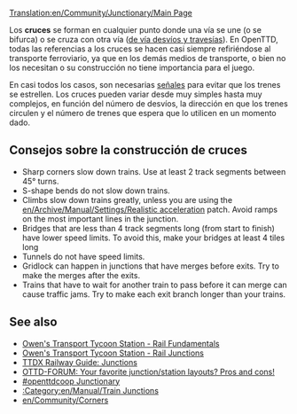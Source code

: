[[Translation:en/Community/Junctionary/Main Page]]
{{es/Traducción|en/Community/Junctionary/Main Page|0}}
{{es/Ampliar}}
{{es/Community/Junctionary/Menú de Cruces}}{{es/Manual/Tabla de contenido}}

Los '''cruces''' se forman en cualquier punto donde una vía se une (o se bifurca) o se cruza con otra vía ([https://www.wikipedia.org/wiki/es:aparato de vía desvíos y travesías]). En OpenTTD, todas las referencias a los cruces se hacen casi siempre refiriéndose al transporte ferroviario, ya que en los demás medios de transporte, o bien no los necesitan o su construcción no tiene importancia para el juego.

En casi todos los casos, son necesarias [[es/Manual/Señales|señales]] para evitar que los trenes se estrellen. Los cruces pueden variar desde muy simples hasta muy complejos, en función del número de desvíos, la dirección en que los trenes circulen y el número de trenes que espera que lo utilicen en un momento dado.

==Consejos sobre la construcción de cruces==
{{es/Pendiente de traducción}}

* Sharp corners slow down trains.  Use at least 2 track segments between 45&deg; turns.
* S-shape bends do not slow down trains.
* Climbs slow down trains greatly, unless you are using the [[en/Archive/Manual/Settings/Realistic acceleration]] patch.  Avoid ramps on the most important lines in the junction.
* Bridges that are less than 4 track segments long (from start to finish) have lower speed limits. To avoid this, make your bridges at least 4 tiles long
* Tunnels do not have speed limits.
* Gridlock can happen in junctions that have merges before exits.  Try to make the merges after the exits.
* Trains that have to wait for another train to pass before it can merge can cause traffic jams.  Try to make each exit branch longer than your trains.

==See also==
* [http://www.transporttycoon.net/rail Owen's Transport Tycoon Station - Rail Fundamentals]
* [http://www.transporttycoon.net/junctions Owen's Transport Tycoon Station - Rail Junctions]
* [http://uwe.s2000.ws/ttdx/network/junctions.php?lang=en TTDX Railway Guide: Junctions]
* [http://www.tt-forums.net/viewtopic.php?p=251709#251709 OTTD-FORUM: Your favorite junction/station layouts? Pros and cons!]
* [http://wiki.openttdcoop.org/Junctionary #openttdcoop Junctionary]
* [[:Category:en/Manual/Train Junctions]]
* [[en/Community/Corners]]